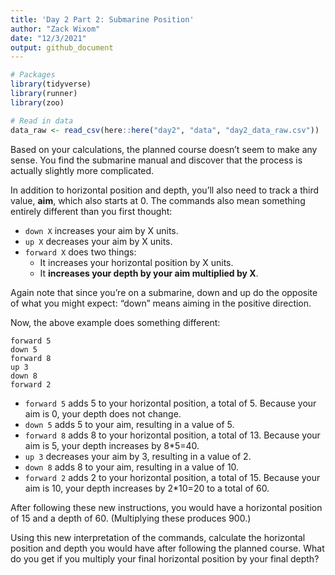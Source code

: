 ```yaml
---
title: 'Day 2 Part 2: Submarine Position'
author: "Zack Wixom"
date: "12/3/2021"
output: github_document
---
```


```r
# Packages
library(tidyverse)
library(runner)
library(zoo)

# Read in data
data_raw <- read_csv(here::here("day2", "data", "day2_data_raw.csv"))
```

Based on your calculations, the planned course doesn't seem to make any sense. You find the submarine manual and discover that the process is actually slightly more complicated.

In addition to horizontal position and depth, you'll also need to track a third value, **aim**, which also starts at 0. The commands also mean something entirely different than you first thought:

- `down X` increases your aim by X units.
- `up X` decreases your aim by X units.
- `forward X` does two things:
  - It increases your horizontal position by X units.
  - It **increases your depth by your aim multiplied by X**.

Again note that since you're on a submarine, down and up do the opposite of what you might expect: "down" means aiming in the positive direction.

Now, the above example does something different:

```
forward 5
down 5
forward 8
up 3
down 8
forward 2
```

- `forward 5` adds 5 to your horizontal position, a total of 5. Because your aim is 0, your depth does not change.
- `down 5` adds 5 to your aim, resulting in a value of 5.
- `forward 8` adds 8 to your horizontal position, a total of 13. Because your aim is 5, your depth increases by 8*5=40.
- `up 3` decreases your aim by 3, resulting in a value of 2.
- `down 8` adds 8 to your aim, resulting in a value of 10.
- `forward 2` adds 2 to your horizontal position, a total of 15. Because your aim is 10, your depth increases by 2*10=20 to a total of 60.

After following these new instructions, you would have a horizontal position of 15 and a depth of 60. (Multiplying these produces 900.)

Using this new interpretation of the commands, calculate the horizontal position and depth you would have after following the planned course. What do you get if you multiply your final horizontal position by your final depth?

